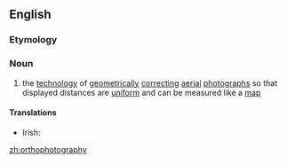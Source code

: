 ==English==
{{wikipedia}}
===Etymology===
{{prefix|ortho|photography}}

===Noun===
{{en-noun|-}}

# {{photography}} the [[technology]] of [[geometrically]] [[correct]]ing [[aerial]] [[photographs]] so that displayed distances are [[uniform]] and can be measured like a [[map]]

====Translations====
{{trans-top|the technology of correcting aerial photographs so that displayed distances are uniform and can be measured like a map}}
* Irish: {{t-|ga|ortafótagrafaíocht|f}}
{{trans-mid}}
{{trans-bottom}}

[[zh:orthophotography]]